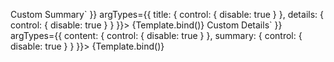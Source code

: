 
<Meta
	title="Components/Accordion/Slots"
	args={defaultArgs}
	argTypes={argTypes}
/>

<Canvas>
	<Story
		name="Summary"
		play={defaultTest}
		args={{
			summary: `<strong data-testId="slot" class="font-bold text-brand">Custom Summary</strong>`
		}}
		argTypes={{
			title: {
				control: {
					disable: true
				}
			},
			details: {
				control: {
					disable: true
				}
			}
		}}>
		{Template.bind()}
	</Story>
</Canvas>

<Canvas>
	<Story
		name="Details"
		play={defaultTest}
		args={{
			details: `<strong data-testId="slot" class="font-bold text-brand">Custom Details</strong>`
		}}
		argTypes={{
			content: {
				control: {
					disable: true
				}
			},
			summary: {
				control: {
					disable: true
				}
			}
		}}>
		{Template.bind()}
	</Story>
</Canvas>
